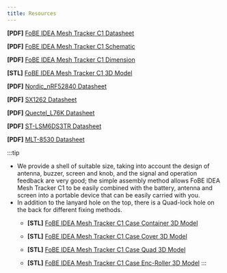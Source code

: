 ```yaml
---
title: Resources
---
```


**[PDF]** [FoBE IDEA Mesh Tracker C1 Datasheet](/assets/files/f2102/f2102.prj.datasheet.r1lg.pdf)

**[PDF]** [FoBE IDEA Mesh Tracker C1 Schematic](/assets/files/f2102/f2102.prj.sch.r1lg.pdf)

**[PDF]** [FoBE IDEA Mesh Tracker C1 Dimension](/assets/files/f2102/f2102.prj.dim.r1lg.pdf)

**[STL]** [FoBE IDEA Mesh Tracker C1 3D Model](/assets/files/f2102/f2102.prj.model.r1lg.stl)

**[PDF]** [Nordic_nRF52840 Datasheet](https://docs.nordicsemi.com/bundle/ps_nrf52840/page/keyfeatures_html5.html)

**[PDF]** [SX1262 Datasheet](https://www.semtech.com/products/wireless-rf/lora-transceivers/sx1262)

**[PDF]** [Quectel_L76K Datasheet](https://files.waveshare.com/upload/d/db/Quectel_L76K_Hardware_Design_V1.0.pdf)

**[PDF]** [ST-LSM6DS3TR Datasheet](https://atta.szlcsc.com/upload/public/pdf/source/20180410/C95230_E9546B888C12D8CC6F7F231B3BE24882.pdf)

**[PDF]** [MLT-8530 Datasheet](https://atta.szlcsc.com/upload/public/pdf/source/20170522/1495448322339.pdf)

:::tip
- We provide a shell of suitable size, taking into account the design of antenna, buzzer, screen and knob, and the signal and operation feedback are very good; the simple assembly method allows FoBE IDEA Mesh Tracker C1 to be easily combined with the battery, antenna and screen into a portable device that can be easily carried with you.
- In addition to the lanyard hole on the top, there is a Quad-lock hole on the back for different fixing methods.
  - **[STL]** [FoBE IDEA Mesh Tracker C1 Case Container 3D Model](/assets/files/f2102/f2102.prj.model-case-container.stl)

  - **[STL]** [FoBE IDEA Mesh Tracker C1 Case Cover 3D Model](/assets/files/f2102/f2102.prj.model-case-cover.stl)

  - **[STL]** [FoBE IDEA Mesh Tracker C1 Case Quad 3D Model](/assets/files/f2102/f2102.prj.model-case-quad.stl)

  - **[STL]** [FoBE IDEA Mesh Tracker C1 Case Enc-Roller 3D Model](/assets/files/f2102/f2102.prj.model-case-enc-roller.stl)
:::